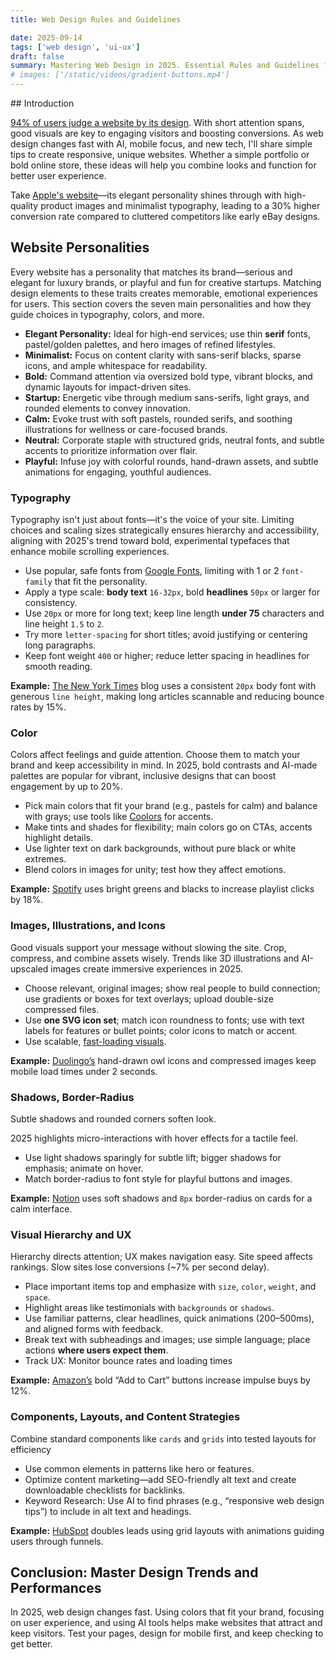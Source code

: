 ```yaml
---
title: Web Design Rules and Guidelines

date: 2025-09-14
tags: ['web design', 'ui-ux']
draft: false
summary: Mastering Web Design in 2025. Essential Rules and Guidelines for Creating Stunning, User-Centric Websites
# images: ['/static/videos/gradient-buttons.mp4']
---
```


<TOCInline toc={props.toc} toHeading={3} />
## Introduction

[94% of users judge a website by its design](https://www.businessdasher.com/statistics-about-website/#:~:text=94%25%20of%20first%20impressions%20are%20based%20on%20website%20design.). With short attention spans, good visuals are key to engaging visitors and boosting conversions. As web design changes fast with AI, mobile focus, and new tech, I'll share simple tips to create responsive, unique websites. Whether a simple portfolio or bold online store, these ideas will help you combine looks and function for better user experience.

Take [Apple's website](https://www.apple.com)—its elegant personality shines through with high-quality product images and minimalist typography, leading to a 30% higher conversion rate compared to cluttered competitors like early eBay designs.

## Website Personalities

Every website has a personality that matches its brand—serious and elegant for luxury brands, or playful and fun for creative startups. Matching design elements to these traits creates memorable, emotional experiences for users. This section covers the seven main personalities and how they guide choices in typography, colors, and more.

- **Elegant Personality:** Ideal for high-end services; use thin **serif** fonts, pastel/golden palettes, and hero images of refined lifestyles.
- **Minimalist:** Focus on content clarity with sans-serif blacks, sparse icons, and ample whitespace for readability.
- **Bold:** Command attention via oversized bold type, vibrant blocks, and dynamic layouts for impact-driven sites.
- **Startup:** Energetic vibe through medium sans-serifs, light grays, and rounded elements to convey innovation.
- **Calm:** Evoke trust with soft pastels, rounded serifs, and soothing illustrations for wellness or care-focused brands.
- **Neutral:** Corporate staple with structured grids, neutral fonts, and subtle accents to prioritize information over flair.
- **Playful:** Infuse joy with colorful rounds, hand-drawn assets, and subtle animations for engaging, youthful audiences.

### Typography

Typography isn't just about fonts—it's the voice of your site. Limiting choices and scaling sizes strategically ensures hierarchy and accessibility, aligning with 2025's trend toward bold, experimental typefaces that enhance mobile scrolling experiences.

- Use popular, safe fonts from [Google Fonts](https://fonts.google.com/), limiting with 1 or 2 `font-family` that fit the personality.
- Apply a type scale: **body text** `16-32px`, bold **headlines** `50px` or larger for consistency.
- Use `20px` or more for long text; keep line length **under 75** characters and line height `1.5` to `2`.
- Try more `letter-spacing` for short titles; avoid justifying or centering long paragraphs.
- Keep font weight `400` or higher; reduce letter spacing in headlines for smooth reading.

**Example:** [The New York Times](https://www.nytimes.com/) blog uses a consistent `20px` body font with generous `line height`, making long articles scannable and reducing bounce rates by 15%.

### Color

Colors affect feelings and guide attention. Choose them to match your brand and keep accessibility in mind. In 2025, bold contrasts and AI-made palettes are popular for vibrant, inclusive designs that can boost engagement by up to 20%.

- Pick main colors that fit your brand (e.g., pastels for calm) and balance with grays; use tools like [Coolors](https://coolors.co/) for accents.
- Make tints and shades for flexibility; main colors go on CTAs, accents highlight details.
- Use lighter text on dark backgrounds, without pure black or white extremes.
- Blend colors in images for unity; test how they affect emotions.

**Example:** [Spotify](https://open.spotify.com) uses bright greens and blacks to increase playlist clicks by 18%.

### Images, Illustrations, and Icons

Good visuals support your message without slowing the site. Crop, compress, and combine assets wisely. Trends like 3D illustrations and AI-upscaled images create immersive experiences in 2025.

- Choose relevant, original images; show real people to build connection; use gradients or boxes for text overlays; upload double-size compressed files.
- Use **one SVG icon set**; match icon roundness to fonts; use with text labels for features or bullet points; color icons to match or accent.
- Use scalable, [fast-loading visuals](/blog/media-optimization).

**Example:** [Duolingo’s](https://en.duolingo.com) hand-drawn owl icons and compressed images keep mobile load times under 2 seconds.

### Shadows, Border-Radius

Subtle shadows and rounded corners soften look.

2025 highlights micro-interactions with hover effects for a tactile feel.

- Use light shadows sparingly for subtle lift; bigger shadows for emphasis; animate on hover.
- Match border-radius to font style for playful buttons and images.

**Example:** [Notion](https://www.notion.com) uses soft shadows and `8px` border-radius on cards for a calm interface.

### Visual Hierarchy and UX

Hierarchy directs attention; UX makes navigation easy. Site speed affects rankings. Slow sites lose conversions (~7% per second delay).

- Place important items top and emphasize with `size`, `color`, `weight`, and `space`.
- Highlight areas like testimonials with `backgrounds` or `shadows`.
- Use familiar patterns, clear headlines, quick animations (200–500ms), and aligned forms with feedback.
- Break text with subheadings and images; use simple language; place actions **where users expect them**.
- Track UX: Monitor bounce rates and loading times

**Example:** [Amazon’s](https://www.amazon.com) bold “Add to Cart” buttons increase impulse buys by 12%.

### Components, Layouts, and Content Strategies

Combine standard components like `cards` and `grids` into tested layouts for efficiency

- Use common elements in patterns like hero or features.
- Optimize content marketing—add SEO-friendly alt text and create downloadable checklists for backlinks.
- Keyword Research: Use AI to find phrases (e.g., “responsive web design tips”) to include in alt text and headings.

**Example:** [HubSpot](https://www.hubspot.com/) doubles leads using grid layouts with animations guiding users through funnels.

## Conclusion: Master Design Trends and Performances

In 2025, web design changes fast. Using colors that fit your brand, focusing on user experience, and using AI tools helps make websites that attract and keep visitors. Test your pages, design for mobile first, and keep checking to get better.
